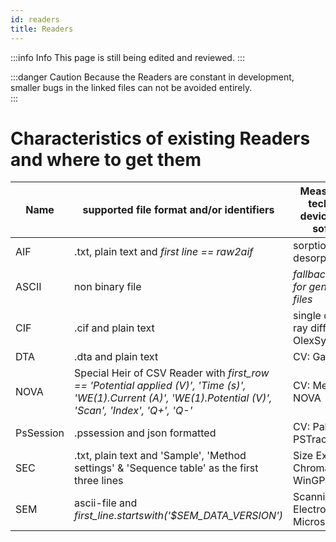 ```yaml
---
id: readers
title: Readers
---
```


:::info Info
This page is still being edited and reviewed.
:::

:::danger Caution
Because the Readers are constant in development, smaller bugs in the linked files can not be avoided entirely.  
:::

# Characteristics of existing Readers and where to get them

| Name      | supported file format and/or identifiers                                                                                                                    | Measurement technique: device and/or software | Link to download                                                                                                |
| --------- | ----------------------------------------------------------------------------------------------------------------------------------------------------------- | --------------------------------------------- | --------------------------------------------------------------------------------------------------------------- |
| AIF       | .txt, plain text and _first line == raw2aif_                                                                                                                | sorption-desorption                           | [Link JK](https://github.com/jochenklar/chemotion-converter-app/blob/master/converter_app/readers/aif.py)       |
| ASCII     | non binary file                                                                                                                                             | _fallback Reader for generic ascii files_     | [Link JK](https://github.com/jochenklar/chemotion-converter-app/blob/master/converter_app/readers/ascii.py)     |
| CIF       | .cif and plain text                                                                                                                                         | single crystal X-ray diffraction: OlexSys     | [Link JK](https://github.com/jochenklar/chemotion-converter-app/blob/master/converter_app/readers/cif.py)       |
| DTA       | .dta and plain text                                                                                                                                         | CV: Gamry                                     | [Link JK](https://github.com/jochenklar/chemotion-converter-app/blob/master/converter_app/readers/dta.py)       |
| NOVA      | Special Heir of CSV Reader with _first_row == 'Potential applied (V)', 'Time (s)', 'WE(1).Current (A)', 'WE(1).Potential (V)', 'Scan', 'Index', 'Q+', 'Q-'_ | CV: Metrohm NOVA                              | [Link JK](https://github.com/jochenklar/chemotion-converter-app/blob/master/converter_app/readers/nova.py)      |
| PsSession | .pssession and json formatted                                                                                                                               | CV: PalmSens PSTrace                          | [Link JK](https://github.com/jochenklar/chemotion-converter-app/blob/master/converter_app/readers/pssession.py) |
| SEC       | .txt, plain text and 'Sample', 'Method settings' & 'Sequence table' as the first three lines                                                                | Size Exclusion Chromatography: WinGPC         | [Link JK](https://github.com/jochenklar/chemotion-converter-app/blob/master/converter_app/readers/sec.py)       |
| SEM       | ascii-file and _first_line.startswith('$SEM_DATA_VERSION')_                                                                                                 | Scanning Electron Microscopy                  | [Link JK](https://github.com/jochenklar/chemotion-converter-app/blob/master/converter_app/readers/sem.py)       |
